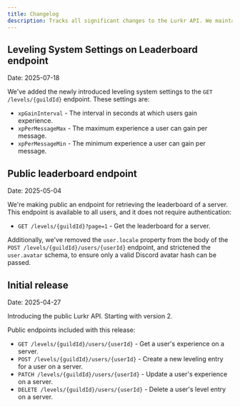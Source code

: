 ```yaml
---
title: Changelog
description: Tracks all significant changes to the Lurkr API. We maintain backward compatibility within each major version, so you can expect no breaking changes in v2.
---
```


## Leveling System Settings on Leaderboard endpoint

Date: 2025-07-18

We've added the newly introduced leveling system settings to the `GET /levels/{guildId}` endpoint.
These settings are:

- `xpGainInterval` - The interval in seconds at which users gain experience.
- `xpPerMessageMax` - The maximum experience a user can gain per message.
- `xpPerMessageMin` - The minimum experience a user can gain per message.

## Public leaderboard endpoint

Date: 2025-05-04

We're making public an endpoint for retrieving the leaderboard of a server. This endpoint is available to all users,
and it does not require authentication:

- `GET /levels/{guildId}?page=1` - Get the leaderboard for a server.

Additionally, we've removed the `user.locale` property from the body of the `POST /levels/{guildId}/users/{userId}`
endpoint, and strictened the `user.avatar` schema, to ensure only a valid Discord avatar hash can be passed.

## Initial release

Date: 2025-04-27

Introducing the public Lurkr API. Starting with version 2.

Public endpoints included with this release:

- `GET /levels/{guildId}/users/{userId}` - Get a user's experience on a server.
- `POST /levels/{guildId}/users/{userId}` - Create a new leveling entry for a user on a server.
- `PATCH /levels/{guildId}/users/{userId}` - Update a user's experience on a server.
- `DELETE /levels/{guildId}/users/{userId}` - Delete a user's level entry on a server.
